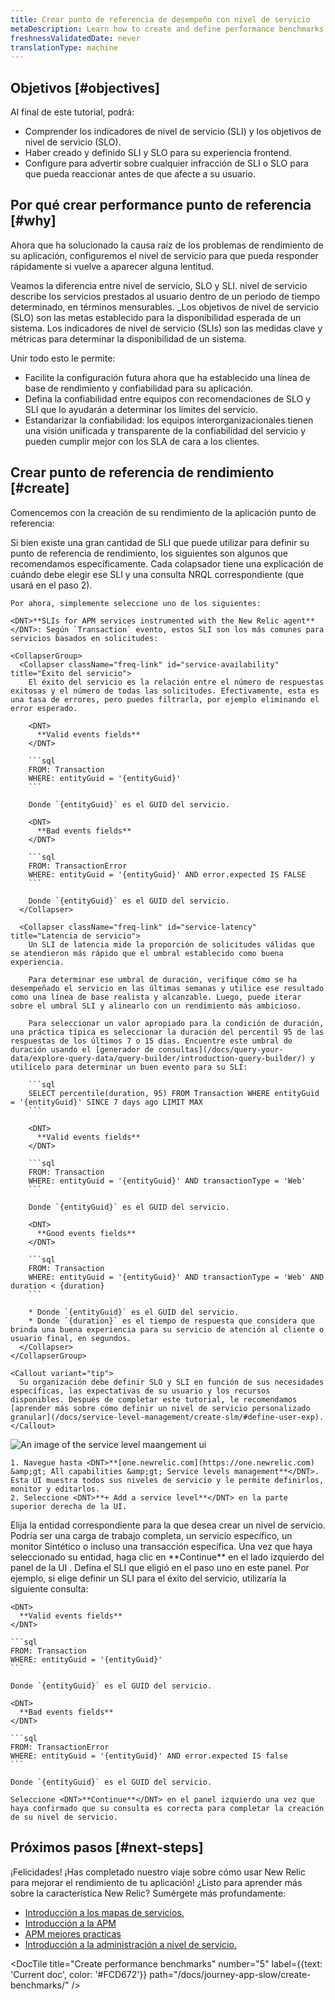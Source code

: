 ```yaml
---
title: Crear punto de referencia de desempeño con nivel de servicio
metaDescription: Learn how to create and define performance benchmarks with service levels.
freshnessValidatedDate: never
translationType: machine
---
```


## Objetivos [#objectives]

Al final de este tutorial, podrá:

* Comprender los indicadores de nivel de servicio (SLI) y los objetivos de nivel de servicio (SLO).
* Haber creado y definido SLI y SLO para su experiencia frontend.
* Configure <InlinePopover type="alerts" />para advertir sobre cualquier infracción de SLI o SLO para que pueda reaccionar antes de que afecte a su usuario.

## Por qué crear performance punto de referencia [#why]

Ahora que ha solucionado la causa raíz de los problemas de rendimiento de su aplicación, configuremos el nivel de servicio para que pueda responder rápidamente si vuelve a aparecer alguna lentitud.

Veamos la diferencia entre nivel de servicio, SLO y SLI. nivel de servicio describe los servicios prestados al usuario dentro de un periodo de tiempo determinado, en términos mensurables. \_Los objetivos de nivel de servicio (SLO) son las metas establecido para la disponibilidad esperada de un sistema. Los indicadores de nivel de servicio (SLIs) son las medidas clave y métricas para determinar la disponibilidad de un sistema.

Unir todo esto le permite:

* Facilite la configuración futura ahora que ha establecido una línea de base de rendimiento y confiabilidad para su aplicación.
* Defina la confiabilidad entre equipos con recomendaciones de SLO y SLI que lo ayudarán a determinar los límites del servicio.
* Estandarizar la confiabilidad: los equipos interorganizacionales tienen una visión unificada y transparente de la confiabilidad del servicio y pueden cumplir mejor con los SLA de cara a los clientes.

## Crear punto de referencia de rendimiento [#create]

Comencemos con la creación de su rendimiento de la aplicación punto de referencia:

<Steps>
  <Step>
    Si bien existe una gran cantidad de SLI que puede utilizar para definir su punto de referencia de rendimiento, los siguientes son algunos que recomendamos específicamente. Cada colapsador tiene una explicación de cuándo debe elegir ese SLI y una consulta NRQL correspondiente (que usará en el paso 2).

    Por ahora, simplemente seleccione uno de los siguientes:

    <DNT>**SLIs for APM services instrumented with the New Relic agent**</DNT>: Según `Transaction` evento, estos SLI son los más comunes para servicios basados en solicitudes:

    <CollapserGroup>
      <Collapser className="freq-link" id="service-availability" title="Éxito del servicio">
        El éxito del servicio es la relación entre el número de respuestas exitosas y el número de todas las solicitudes. Efectivamente, esta es una tasa de errores, pero puedes filtrarla, por ejemplo eliminando el error esperado.

        <DNT>
          **Valid events fields**
        </DNT>

        ```sql
        FROM: Transaction
        WHERE: entityGuid = '{entityGuid}'
        ```

        Donde `{entityGuid}` es el GUID del servicio.

        <DNT>
          **Bad events fields**
        </DNT>

        ```sql
        FROM: TransactionError
        WHERE: entityGuid = '{entityGuid}' AND error.expected IS FALSE
        ```

        Donde `{entityGuid}` es el GUID del servicio.
      </Collapser>

      <Collapser className="freq-link" id="service-latency" title="Latencia de servicio">
        Un SLI de latencia mide la proporción de solicitudes válidas que se atendieron más rápido que el umbral establecido como buena experiencia.

        Para determinar ese umbral de duración, verifique cómo se ha desempeñado el servicio en las últimas semanas y utilice ese resultado como una línea de base realista y alcanzable. Luego, puede iterar sobre el umbral SLI y alinearlo con un rendimiento más ambicioso.

        Para seleccionar un valor apropiado para la condición de duración, una práctica típica es seleccionar la duración del percentil 95 de las respuestas de los últimos 7 o 15 días. Encuentre este umbral de duración usando el [generador de consultas](/docs/query-your-data/explore-query-data/query-builder/introduction-query-builder/) y utilícelo para determinar un buen evento para su SLI:

        ```sql
        SELECT percentile(duration, 95) FROM Transaction WHERE entityGuid = '{entityGuid}' SINCE 7 days ago LIMIT MAX
        ```

        <DNT>
          **Valid events fields**
        </DNT>

        ```sql
        FROM: Transaction
        WHERE: entityGuid = '{entityGuid}' AND transactionType = 'Web'
        ```

        Donde `{entityGuid}` es el GUID del servicio.

        <DNT>
          **Good events fields**
        </DNT>

        ```sql
        FROM: Transaction
        WHERE: entityGuid = '{entityGuid}' AND transactionType = 'Web' AND duration < {duration}
        ```

        * Donde `{entityGuid}` es el GUID del servicio.
        * Donde `{duration}` es el tiempo de respuesta que considera que brinda una buena experiencia para su servicio de atención al cliente o usuario final, en segundos.
      </Collapser>
    </CollapserGroup>

    <Callout variant="tip">
      Su organización debe definir SLO y SLI en función de sus necesidades específicas, las expectativas de su usuario y los recursos disponibles. Después de completar este tutorial, le recomendamos [aprender más sobre cómo definir un nivel de servicio personalizado granular](/docs/service-level-management/create-slm/#define-user-exp).
    </Callout>
  </Step>

  <Step>
    <img title="SLI ui" alt="An image of the service level maangement ui" src="/images/sonic_screenshot-full_sli-ui-overview.webp" />

    1. Navegue hasta <DNT>**[one.newrelic.com](https://one.newrelic.com) &amp;gt; All capabilities &amp;gt; Service levels management**</DNT>. Esta UI muestra todos sus niveles de servicio y le permite definirlos, monitor y editarlos.
    2. Seleccione <DNT>**+ Add a service level**</DNT> en la parte superior derecha de la UI.
  </Step>

  <Step>
    Elija la entidad correspondiente para la que desea crear un nivel de servicio. Podría ser una carga de trabajo completa, un servicio específico, un monitor Sintético o incluso una transacción específica. Una vez que haya seleccionado su entidad, haga clic en <DNT>**Continue**</DNT> en el lado izquierdo del panel de la UI .
  </Step>

  <Step>
    Defina el SLI que eligió en el paso uno en este panel. Por ejemplo, si elige definir un SLI para el éxito del servicio, utilizaría la siguiente consulta:

    <DNT>
      **Valid events fields**
    </DNT>

    ```sql
    FROM: Transaction
    WHERE: entityGuid = '{entityGuid}'
    ```

    Donde `{entityGuid}` es el GUID del servicio.

    <DNT>
      **Bad events fields**
    </DNT>

    ```sql
    FROM: TransactionError
    WHERE: entityGuid = '{entityGuid}' AND error.expected IS false
    ```

    Donde `{entityGuid}` es el GUID del servicio.

    Seleccione <DNT>**Continue**</DNT> en el panel izquierdo una vez que haya confirmado que su consulta es correcta para completar la creación de su nivel de servicio.
  </Step>
</Steps>

## Próximos pasos [#next-steps]

¡Felicidades! ¡Has completado nuestro viaje sobre cómo usar New Relic para mejorar el rendimiento de tu aplicación! ¿Listo para aprender más sobre la característica New Relic? Sumérgete más profundamente:

* [Introducción a los mapas de servicios.](/docs/new-relic-solutions/new-relic-one/ui-data/service-maps/introduction-service-maps/)
* [Introducción a la APM](/introduction-apm/)
* [APM mejores practicas](/docs/new-relic-solutions/best-practices-guides/full-stack-observability/apm-best-practices-guide/)
* [Introducción a la administración a nivel de servicio.](/docs/service-level-management/intro-slm/)

<DocTiles numbered>
  <DocTile title="Prepare to triage your application" path="/docs/journey-app-slow/root-causes" />

  <DocTile title="Identify problematic transactions" path="/docs/journey-app-slow/problematic-transactions" />
</DocTiles>

<DocTiles>
  <DocTile title="Identify slow database queries" number="3" path="/docs/journey-app-slow/slow-database-queries" />

  <DocTile title="Identify slow external services" number="4" path="/docs/journey-app-slow/external-services" />

  <DocTile title="Create performance benchmarks" number="5" label={{text: 'Current doc', color: '#FCD672'}} path="/docs/journey-app-slow/create-benchmarks/" />
</DocTiles>